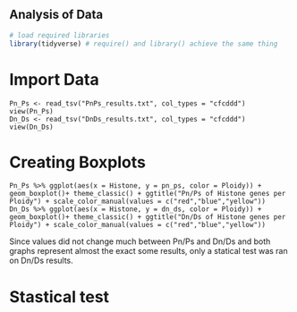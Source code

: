 ## Analysis of Data

```r
# load required libraries
library(tidyverse) # require() and library() achieve the same thing
```
# Import Data
```
Pn_Ps <- read_tsv("PnPs_results.txt", col_types = "cfcddd")
view(Pn_Ps)
Dn_Ds <- read_tsv("DnDs_results.txt", col_types = "cfcddd")
view(Dn_Ds)
```
# Creating Boxplots
```
Pn_Ps %>% ggplot(aes(x = Histone, y = pn_ps, color = Ploidy)) + geom_boxplot()+ theme_classic() + ggtitle("Pn/Ps of Histone genes per Ploidy") + scale_color_manual(values = c("red","blue","yellow")) 
Dn_Ds %>% ggplot(aes(x = Histone, y = dn_ds, color = Ploidy)) + geom_boxplot()+ theme_classic() + ggtitle("Dn/Ds of Histone genes per Ploidy") + scale_color_manual(values = c("red","blue","yellow")) 
```
Since values did not change much between Pn/Ps and Dn/Ds and both graphs represent almost the exact some results, only a statical test was ran on Dn/Ds results. 

# Stastical test 
